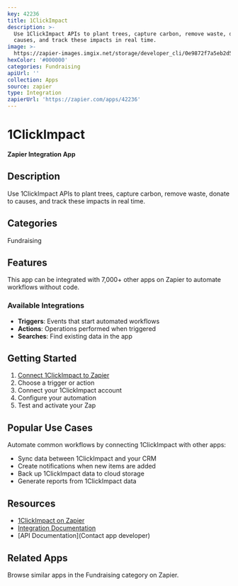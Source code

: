 ```yaml
---
key: 42236
title: 1ClickImpact
description: >-
  Use 1ClickImpact APIs to plant trees, capture carbon, remove waste, donate to
  causes, and track these impacts in real time.
image: >-
  https://zapier-images.imgix.net/storage/developer_cli/0e9872f7a5eb2d52fd1548a83be7a434.png?auto=format%2Ccompress&ixlib=python-3.0.0&q=50
hexColor: '#000000'
categories: Fundraising
apiUrl: ''
collection: Apps
source: zapier
type: Integration
zapierUrl: 'https://zapier.com/apps/42236'
---
```

# 1ClickImpact

**Zapier Integration App**

## Description

Use 1ClickImpact APIs to plant trees, capture carbon, remove waste, donate to causes, and track these impacts in real time.

## Categories

Fundraising

## Features

This app can be integrated with 7,000+ other apps on Zapier to automate workflows without code.

### Available Integrations

- **Triggers**: Events that start automated workflows
- **Actions**: Operations performed when triggered
- **Searches**: Find existing data in the app

## Getting Started

1. [Connect 1ClickImpact to Zapier](https://zapier.com/apps/42236)
2. Choose a trigger or action
3. Connect your 1ClickImpact account
4. Configure your automation
5. Test and activate your Zap

## Popular Use Cases

Automate common workflows by connecting 1ClickImpact with other apps:

- Sync data between 1ClickImpact and your CRM
- Create notifications when new items are added
- Back up 1ClickImpact data to cloud storage
- Generate reports from 1ClickImpact data

## Resources

- [1ClickImpact on Zapier](https://zapier.com/apps/42236)
- [Integration Documentation](https://zapier.com/apps/42236/integrations)
- [API Documentation](Contact app developer)

## Related Apps

Browse similar apps in the Fundraising category on Zapier.
